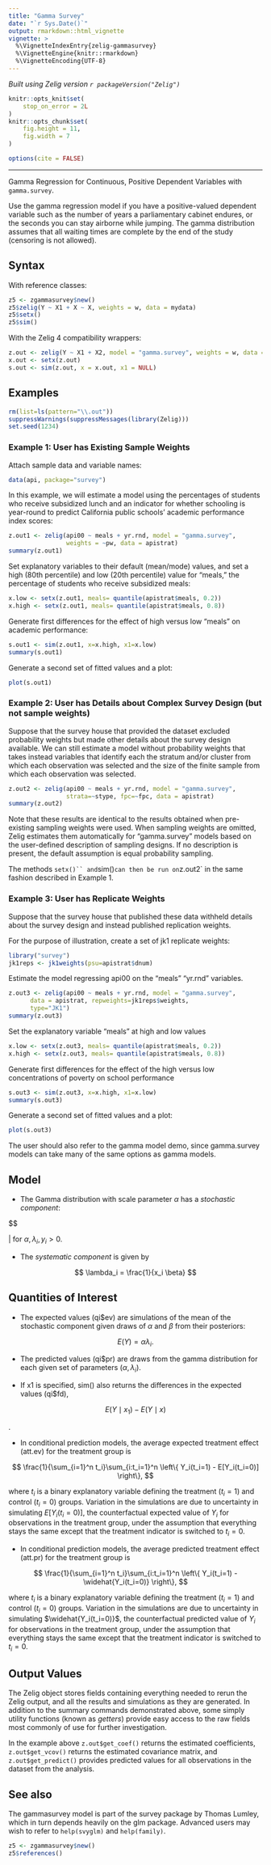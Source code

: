 ```yaml
---
title: "Gamma Survey"
date: "`r Sys.Date()`"
output: rmarkdown::html_vignette
vignette: >
  %\VignetteIndexEntry{zelig-gammasurvey}
  %\VignetteEngine{knitr::rmarkdown}
  %\VignetteEncoding{UTF-8}
---
```


*Built using Zelig version `r packageVersion("Zelig")`*

```r
knitr::opts_knit$set(
    stop_on_error = 2L
)
knitr::opts_chunk$set(
    fig.height = 11,
    fig.width = 7
)

options(cite = FALSE)
```
---



Gamma Regression for Continuous, Positive Dependent Variables with `gamma.survey`.

Use the gamma regression model if you have a positive-valued dependent
variable such as the number of years a parliamentary cabinet endures, or
the seconds you can stay airborne while jumping. The gamma distribution
assumes that all waiting times are complete by the end of the study
(censoring is not allowed).

Syntax
------

With reference classes:

```r
z5 <- zgammasurvey$new()
z5$zelig(Y ~ X1 + X ~ X, weights = w, data = mydata)
z5$setx()
z5$sim()
```

With the Zelig 4 compatibility wrappers:

```r
z.out <- zelig(Y ~ X1 + X2, model = "gamma.survey", weights = w, data = mydata)
x.out <- setx(z.out)
s.out <- sim(z.out, x = x.out, x1 = NULL)
```

Examples
------


```r
rm(list=ls(pattern="\\.out"))
suppressWarnings(suppressMessages(library(Zelig)))
set.seed(1234)
```

### Example 1: User has Existing Sample Weights

Attach sample data and variable names:

```r
data(api, package="survey")
```

In this example, we will estimate a model using
the percentages of students who receive subsidized
lunch and an indicator for whether schooling is
year-round to predict California public schools'
academic performance index scores:

```r
z.out1 <- zelig(api00 ~ meals + yr.rnd, model = "gamma.survey",
                weights = ~pw, data = apistrat)
summary(z.out1)
```

Set explanatory variables to their default (mean/mode) values, and set
a high (80th percentile) and low (20th percentile) value for "meals,"
the percentage of students who receive subsidized meals:

```r
x.low <- setx(z.out1, meals= quantile(apistrat$meals, 0.2))
x.high <- setx(z.out1, meals= quantile(apistrat$meals, 0.8))
```

Generate first differences for the effect of high versus low "meals"
on academic performance:

```r
s.out1 <- sim(z.out1, x=x.high, x1=x.low)
summary(s.out1)
```

Generate a second set of fitted values and a plot:

```r
plot(s.out1)
```

### Example 2: User has Details about Complex Survey Design (but not sample weights)

Suppose that the survey house that provided
the dataset excluded probability weights
but made other details about the survey
design available.  We can still estimate
a model without probability weights that takes
instead variables that identify each the stratum
and/or cluster from which each observation was
selected and the size of the finite sample from
which each observation was selected.

```r
z.out2 <- zelig(api00 ~ meals + yr.rnd, model = "gamma.survey",
                strata=~stype, fpc=~fpc, data = apistrat)
summary(z.out2)
```

Note that these results are identical to the results obtained
when pre-existing sampling weights were used.  When sampling
weights are omitted, Zelig estimates them automatically for
"gamma.survey" models based on the user-defined description
of sampling designs.  If no description is present, the default
assumption is equal probability sampling.

The methods `setx()`` and `sim()` can then be run on `z.out2` in the same fashion
described in Example 1.

### Example 3: User has Replicate Weights

Suppose that the survey house that published
these data withheld details about the survey
design and instead published replication weights.

For the purpose of illustration, create a set of
jk1 replicate weights:

```r
library("survey")
jk1reps <- jk1weights(psu=apistrat$dnum)
```

Estimate the model regressing api00 on the "meals"
"yr.rnd" variables.

```r
z.out3 <- zelig(api00 ~ meals + yr.rnd, model = "gamma.survey",
      data = apistrat, repweights=jk1reps$weights,
      type="JK1")
summary(z.out3)
```

Set the explanatory variable "meals" at high and low values

```r
x.low <- setx(z.out3, meals= quantile(apistrat$meals, 0.2))
x.high <- setx(z.out3, meals= quantile(apistrat$meals, 0.8))
```

Generate first differences for the effect of the high
versus low concentrations of poverty on school performance

```r
s.out3 <- sim(z.out3, x=x.high, x1=x.low)
summary(s.out3)
```

Generate a second set of fitted values and a plot:

```r
plot(s.out3)
```

The user should also refer to the gamma model demo, since
gamma.survey models can take many of the same options as
gamma models.


Model
------

-  The Gamma distribution with scale parameter $\alpha$ has a
   *stochastic component*:


$$
    \begin{aligned}
        Y &\sim& \textrm{Gamma}(y_i \mid \lambda_i, \alpha) \\
      f(y)  &=& \frac{1}{\alpha^{\lambda_i} \, \Gamma \lambda_i} \, y_i^{\lambda_i
        - 1} \exp -\left\{ \frac{y_i}{\alpha} \right\}\end{aligned}

   | for $\alpha, \lambda_i, y_i > 0$.

-  The *systematic component* is given by


$$
    \lambda_i = \frac{1}{x_i \beta}
$$

Quantities of Interest
------

-  The expected values (qi$ev) are simulations of the mean of the
   stochastic component given draws of $\alpha$ and $\beta$
   from their posteriors:


$$
    E(Y) = \alpha \lambda_i.
$$

-  The predicted values (qi$pr) are draws from the gamma distribution
   for each given set of parameters $(\alpha, \lambda_i)$.

-  If x1 is specified, sim() also returns the differences in the
   expected values (qi$fd),


$$
    E(Y \mid x_1) -
        E(Y \mid x)
$$

   .

-  In conditional prediction models, the average expected treatment
   effect (att.ev) for the treatment group is


$$
    \frac{1}{\sum_{i=1}^n t_i}\sum_{i:t_i=1}^n \left\{ Y_i(t_i=1) -
        E[Y_i(t_i=0)] \right\},
$$

   where $t_i$ is a binary explanatory variable defining the
   treatment ($t_i=1$) and control ($t_i=0$) groups.
   Variation in the simulations are due to uncertainty in simulating
   $E[Y_i(t_i=0)]$, the counterfactual expected value of
   $Y_i$ for observations in the treatment group, under the
   assumption that everything stays the same except that the treatment
   indicator is switched to $t_i=0$.

-  In conditional prediction models, the average predicted treatment
   effect (att.pr) for the treatment group is


$$
    \frac{1}{\sum_{i=1}^n t_i}\sum_{i:t_i=1}^n \left\{ Y_i(t_i=1) -
        \widehat{Y_i(t_i=0)} \right\},
$$

   where $t_i$ is a binary explanatory variable defining the
   treatment ($t_i=1$) and control ($t_i=0$) groups.
   Variation in the simulations are due to uncertainty in simulating
   $\widehat{Y_i(t_i=0)}$, the counterfactual predicted value of
   $Y_i$ for observations in the treatment group, under the
   assumption that everything stays the same except that the treatment
   indicator is switched to $t_i=0$.

Output Values
------

The Zelig object stores fields containing everything needed to
rerun the Zelig output, and all the results and simulations as they are generated.
In addition to the summary commands demonstrated above, some simply utility
functions (known as *getters*) provide easy access to the raw fields most
commonly of use for further investigation.

In the example above `z.out$get_coef()` returns the estimated coefficients, `z.out$get_vcov()` returns the estimated covariance matrix, and `z.out$get_predict()` provides predicted values for all observations in the dataset from the analysis.

See also
------

The gammasurvey model is part of the survey package by Thomas Lumley, which in turn depends heavily on the glm package. Advanced users may
wish to refer to `help(svyglm)` and `help(family)`.

```r
z5 <- zgammasurvey$new()
z5$references()
```
